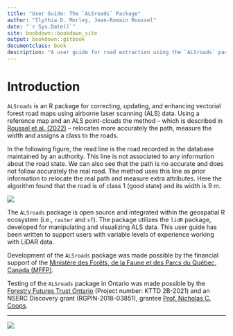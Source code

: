 ```yaml
---
title: "User Guide: The `ALSroads` Package"
author: "Ilythia D. Morley, Jean-Romain Roussel"
date: "`r Sys.Date()`"
site: bookdown::bookdown_site
output: bookdown::gitbook
documentclass: book
description: "A user guide for road extraction using the `ALSroads` package"
---
```


# Introduction {#sec-introduction}

`ALSroads` is an R package for correcting, updating, and enhancing vectorial forest road maps using airborne laser scanning (ALS) data. Using a reference map and an ALS point-clouds the method -- which is described in [Roussel et al. (2022)](https://www.sciencedirect.com/science/article/pii/S1569843222002084#d1e1483) -- relocates more accurately the path, measure the width and assigns a class to the roads.

In the following figure, the read line is the road recorded in the database maintained by an authority. This line is not associated to any information about the road state. We can also see that the path is no accurate and does not follow accurately the real road. The method uses this line as prior information to relocate the real path and measure extra attributes. Here the algorithm found that the road is of class 1 (good state) and its width is 9 m.

![](images/screenshot.png)

The `ALSroads` package is open source and integrated within the geospatial R ecosystem (i.e., `raster` and `sf`). The package utilizes the `lidR` package, developed for manipulating and visualizing ALS data. This user guide has been written to support users with variable levels of experience working with LiDAR data.

Development of the `ALSroads` package was made possible by the financial support of the [Ministère des Forêts, de la Faune et des Parcs du Québec, Canada (MFFP)](https://mffp.gouv.qc.ca/).

Testing of the `ALSroads` package in Ontario was made possible by the [Forestry Futures Trust Ontario](http://www.forestryfutures.ca/) (Project number: KTTD 2B-2021) and an NSERC Discovery grant (RGPIN-2018-03851), grantee [Prof. Nicholas C. Coops](https://forestry.ubc.ca/faculty-profile/nicholas-coops/).

------------------------------------------------------------------------

![](images/logos.png)

